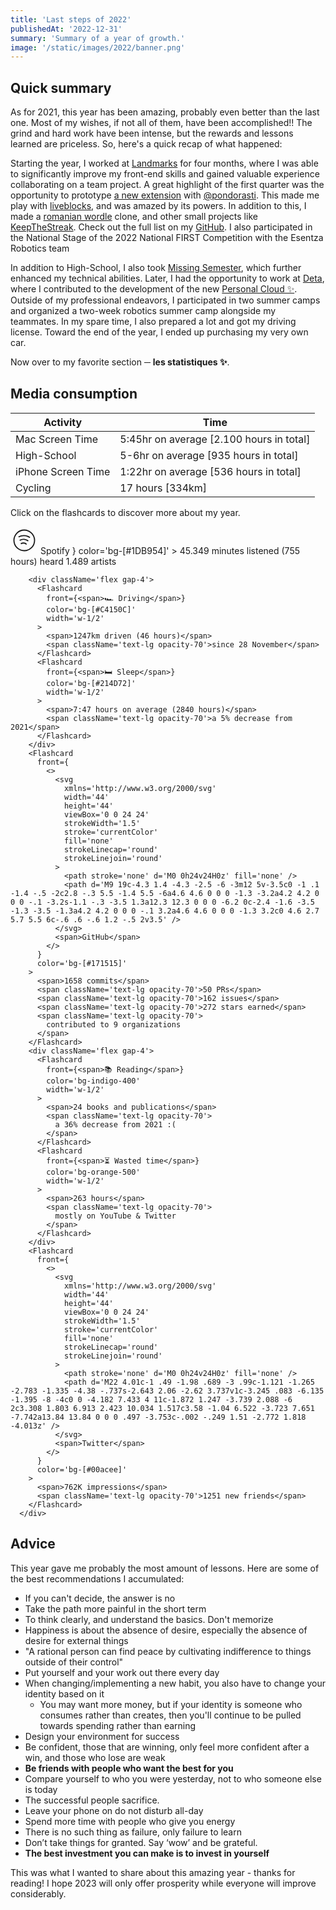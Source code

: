```yaml
---
title: 'Last steps of 2022'
publishedAt: '2022-12-31'
summary: 'Summary of a year of growth.'
image: '/static/images/2022/banner.png'
---
```


## Quick summary

As for 2021, this year has been amazing, probably even better than the last one. Most of my wishes, if not all of them,
have been accomplished!! The grind and hard work have been intense, but the rewards and lessons learned are priceless. So, here's a quick
recap of what happened:

Starting the year, I worked at <a href="https://github.com/Landmarks-Tech" target="_blank" rel="noopener noreferrer">Landmarks</a> for four months, where
I was able to significantly improve my front-end skills and gained valuable experience collaborating on a team project. A great highlight of the first quarter
was the opportunity to prototype <a href="https://twitter.com/pondorasti/status/1497475655910367234" target="_blank" rel="noopener noreferrer">a new extension</a> with <a href="https://twitter.com/pondorasti" target="_blank" rel="noopener noreferrer">@pondorasti</a>.
This made me play with <a href="https://liveblocks.io/" target="_blank" rel="noopener noreferrer">liveblocks</a>, and was amazed by its powers.
In addition to this, I made a <a href="https://wordle.ppg0i.vercel.app/" target="_blank" rel="noopener noreferrer">romanian wordle</a> clone, and other small projects like 
<a href="https://github.com/ppg00/keep-the-streak" target="_blank" rel="noopener noreferrer">KeepTheStreak</a>. Check out the full list on my <a href="https://github.com/ppg00?tab=overview&from=2022-01-01&to=2022-01-31" target="_blank" rel="noopener noreferrer">GitHub</a>.
I also participated in the National Stage of the 2022 National FIRST Competition with the Esentza Robotics team

In addition to High-School, I also took <a href="https://missing.csail.mit.edu/" target="_blank" rel="noopener noreferrer">Missing Semester</a>, which further enhanced my technical abilities.
Later, I had the opportunity to work at <a href="https://deta.sh" target="_blank" rel="noopener noreferrer">Deta</a>, where I contributed to the development of the new <a href="https://alpha.deta.space/" target="_blank" rel="noopener noreferrer">Personal Cloud ✨</a>.
Outside of my professional endeavors, I participated in two summer camps and organized a two-week robotics summer camp alongside my teammates. In my spare time, I also prepared a lot and got my driving license. Toward the end of the year, I ended up purchasing my very own car.

Now over to my favorite section ─ **les statistiques ✨**.

## Media consumption

| Activity           | Time                                     |
| ------------------ | ---------------------------------------- |
| Mac Screen Time    | 5:45hr on average [2.100 hours in total] |
| High-School        | 5-6hr on average [935 hours in total]    |
| iPhone Screen Time | 1:22hr on average [536 hours in total]   |
| Cycling            | 17 hours [334km]                         |

Click on the flashcards to discover more about my year.

<div className='flex flex-col gap-4 my-4'>
        <Flashcard
          front={
            <>
              <svg
                xmlns='http://www.w3.org/2000/svg'
                className='icon icon-tabler icon-tabler-brand-spotify'
                width='44'
                height='44'
                viewBox='0 0 24 24'
                strokeWidth='1.5'
                stroke='currentColor'
                fill='none'
                strokeLinecap='round'
                strokeLinejoin='round'
              >
                <path stroke='none' d='M0 0h24v24H0z' fill='none' />
                <circle cx='12' cy='12' r='9' />
                <path d='M8 11.973c2.5 -1.473 5.5 -.973 7.5 .527' />
                <path d='M9 15c1.5 -1 4 -1 5 .5' />
                <path d='M7 9c2 -1 6 -2 10 .5' />
              </svg>
              <span>Spotify</span>
            </>
          }
          color='bg-[#1DB954]'
        >
          <span>45.349 minutes listened (755 hours)</span>
          <span className='text-lg opacity-70'>heard 1.489 artists</span>
        </Flashcard>

        <div className='flex gap-4'>
          <Flashcard
            front={<span>🏎️ Driving</span>}
            color='bg-[#C4150C]'
            width='w-1/2'
          >
            <span>1247km driven (46 hours)</span>
            <span className='text-lg opacity-70'>since 28 November</span>
          </Flashcard>
          <Flashcard
            front={<span>🛏️ Sleep</span>}
            color='bg-[#214D72]'
            width='w-1/2'
          >
            <span>7:47 hours on average (2840 hours)</span>
            <span className='text-lg opacity-70'>a 5% decrease from 2021</span>
          </Flashcard>
        </div>
        <Flashcard
          front={
            <>
              <svg
                xmlns='http://www.w3.org/2000/svg'
                width='44'
                height='44'
                viewBox='0 0 24 24'
                strokeWidth='1.5'
                stroke='currentColor'
                fill='none'
                strokeLinecap='round'
                strokeLinejoin='round'
              >
                <path stroke='none' d='M0 0h24v24H0z' fill='none' />
                <path d='M9 19c-4.3 1.4 -4.3 -2.5 -6 -3m12 5v-3.5c0 -1 .1 -1.4 -.5 -2c2.8 -.3 5.5 -1.4 5.5 -6a4.6 4.6 0 0 0 -1.3 -3.2a4.2 4.2 0 0 0 -.1 -3.2s-1.1 -.3 -3.5 1.3a12.3 12.3 0 0 0 -6.2 0c-2.4 -1.6 -3.5 -1.3 -3.5 -1.3a4.2 4.2 0 0 0 -.1 3.2a4.6 4.6 0 0 0 -1.3 3.2c0 4.6 2.7 5.7 5.5 6c-.6 .6 -.6 1.2 -.5 2v3.5' />
              </svg>
              <span>GitHub</span>
            </>
          }
          color='bg-[#171515]'
        >
          <span>1658 commits</span>
          <span className='text-lg opacity-70'>50 PRs</span>
          <span className='text-lg opacity-70'>162 issues</span>
          <span className='text-lg opacity-70'>272 stars earned</span>
          <span className='text-lg opacity-70'>
            contributed to 9 organizations
          </span>
        </Flashcard>
        <div className='flex gap-4'>
          <Flashcard
            front={<span>📚 Reading</span>}
            color='bg-indigo-400'
            width='w-1/2'
          >
            <span>24 books and publications</span>
            <span className='text-lg opacity-70'>
              a 36% decrease from 2021 :(
            </span>
          </Flashcard>
          <Flashcard
            front={<span>⏳ Wasted time</span>}
            color='bg-orange-500'
            width='w-1/2'
          >
            <span>263 hours</span>
            <span className='text-lg opacity-70'>
              mostly on YouTube & Twitter
            </span>
          </Flashcard>
        </div>
        <Flashcard
          front={
            <>
              <svg
                xmlns='http://www.w3.org/2000/svg'
                width='44'
                height='44'
                viewBox='0 0 24 24'
                strokeWidth='1.5'
                stroke='currentColor'
                fill='none'
                strokeLinecap='round'
                strokeLinejoin='round'
              >
                <path stroke='none' d='M0 0h24v24H0z' fill='none' />
                <path d='M22 4.01c-1 .49 -1.98 .689 -3 .99c-1.121 -1.265 -2.783 -1.335 -4.38 -.737s-2.643 2.06 -2.62 3.737v1c-3.245 .083 -6.135 -1.395 -8 -4c0 0 -4.182 7.433 4 11c-1.872 1.247 -3.739 2.088 -6 2c3.308 1.803 6.913 2.423 10.034 1.517c3.58 -1.04 6.522 -3.723 7.651 -7.742a13.84 13.84 0 0 0 .497 -3.753c-.002 -.249 1.51 -2.772 1.818 -4.013z' />
              </svg>
              <span>Twitter</span>
            </>
          }
          color='bg-[#00acee]'
        >
          <span>762K impressions</span>
          <span className='text-lg opacity-70'>1251 new friends</span>
        </Flashcard>
      </div>


## Advice

This year gave me probably the most amount of lessons. Here are some of the best recommendations I accumulated:

- If you can't decide, the answer is no
- Take the path more painful in the short term
- To think clearly, and understand the basics. Don't memorize
- Happiness is about the absence of desire, especially the absence of desire for external things
- "A rational person can find peace by cultivating indifference to things outside of their control"
- Put yourself and your work out there every day
- When changing/implementing a new habit, you also have to change your identity based on it
  - You may want more money, but if your identity is someone who consumes rather than creates, then you'll continue to be pulled towards spending rather than earning 
- Design your environment for success
- Be confident, those that are winning, only feel more confident after a win, and those who lose are weak
- **Be friends with people who want the best for you**
- Compare yourself to who you were yesterday, not to who someone else is today
- The successful people sacrifice.
- Leave your phone on do not disturb all-day
- Spend more time with people who give you energy
- There is no such thing as failure, only failure to learn
- Don’t take things for granted. Say ‘wow’ and be grateful. 
- **The best investment you can make is to invest in yourself**

This was what I wanted to share about this amazing year - thanks for reading! I hope 2023 will only offer prosperity while everyone will  improve considerably. 